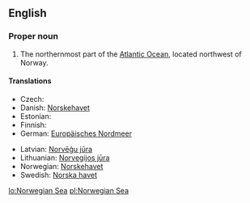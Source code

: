 ==English==

===Proper noun===
{{en-proper noun}}

# The northernmost part of the [[Atlantic Ocean]], located northwest of Norway.

====Translations====
{{trans-top|part of the Atlantic}}
* Czech: {{t-|cs|Norské moře|n}}
* Danish: [[Norskehavet]] {{n}}
* Estonian: {{t-|et|Norra meri}}
* Finnish: {{t-|fi|Norjanmeri}}
* German: [[Europäisches Nordmeer]] {{n}}
{{trans-mid}}
* Latvian: [[Norvēģu jūra]]
* Lithuanian: [[Norvegijos jūra]]
* Norwegian: [[Norskehavet]] {{n}}
* Swedish: [[Norska havet]] {{n}}
{{trans-bottom}}

[[lo:Norwegian Sea]]
[[pl:Norwegian Sea]]